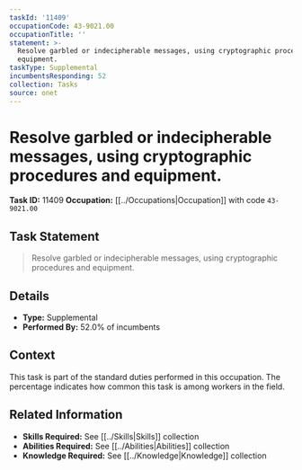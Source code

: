 ```yaml
---
taskId: '11409'
occupationCode: 43-9021.00
occupationTitle: ''
statement: >-
  Resolve garbled or indecipherable messages, using cryptographic procedures and
  equipment.
taskType: Supplemental
incumbentsResponding: 52
collection: Tasks
source: onet
---
```

# Resolve garbled or indecipherable messages, using cryptographic procedures and equipment.

**Task ID:** 11409
**Occupation:** [[../Occupations|Occupation]] with code `43-9021.00`

## Task Statement

> Resolve garbled or indecipherable messages, using cryptographic procedures and equipment.

## Details

- **Type:** Supplemental
- **Performed By:** 52.0% of incumbents

## Context

This task is part of the standard duties performed in this occupation. The percentage indicates how common this task is among workers in the field.

## Related Information

- **Skills Required:** See [[../Skills|Skills]] collection
- **Abilities Required:** See [[../Abilities|Abilities]] collection
- **Knowledge Required:** See [[../Knowledge|Knowledge]] collection
